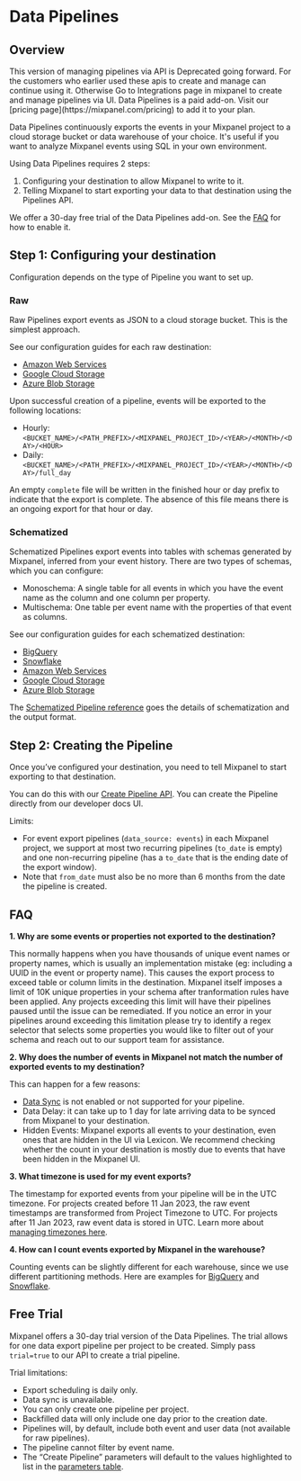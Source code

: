 
# Data Pipelines

## Overview

<Callout type="info">
  This version of managing pipelines via API is Deprecated going forward.
  For the customers who earlier used these apis to create and manage can continue using it.
  Otherwise Go to Integrations page in mixpanel to create and manage pipelines via UI.
</Callout>

<Callout type="info">
  Data Pipelines is a paid add-on. Visit our [pricing
  page](https://mixpanel.com/pricing) to add it to your plan.
</Callout>

Data Pipelines continuously exports the events in your Mixpanel project to a cloud storage bucket or data warehouse of your choice. It's useful if you want to analyze Mixpanel events using SQL in your own environment.

Using Data Pipelines requires 2 steps:

1. Configuring your destination to allow Mixpanel to write to it.
2. Telling Mixpanel to start exporting your data to that destination using the Pipelines API.

We offer a 30-day free trial of the Data Pipelines add-on. See the [FAQ](#how-does-the-free-trial-work) for how to enable it.

## Step 1: Configuring your destination

Configuration depends on the type of Pipeline you want to set up.

### Raw

Raw Pipelines export events as JSON to a cloud storage bucket. This is the simplest approach.

See our configuration guides for each raw destination:

- [Amazon Web Services](/docs/data-pipelines/old-pipelines/integrations/raw-aws-pipeline)
- [Google Cloud Storage](/docs/data-pipelines/old-pipelines/integrations/raw-gcs-pipeline)
- [Azure Blob Storage](/docs/data-pipelines/old-pipelines/integrations/raw-azure-pipeline)

Upon successful creation of a pipeline, events will be exported to the following locations:

- Hourly: `<BUCKET_NAME>/<PATH_PREFIX>/<MIXPANEL_PROJECT_ID>/<YEAR>/<MONTH>/<DAY>/<HOUR>`
- Daily: `<BUCKET_NAME>/<PATH_PREFIX>/<MIXPANEL_PROJECT_ID>/<YEAR>/<MONTH>/<DAY>/full_day`

An empty `complete` file will be written in the finished hour or day prefix to indicate that the export is complete. The absence of this file means there is an ongoing export for that hour or day.

### Schematized

Schematized Pipelines export events into tables with schemas generated by Mixpanel, inferred from your event history. There are two types of schemas, which you can configure:

- Monoschema: A single table for all events in which you have the event name as the column and one column per property.
- Multischema: One table per event name with the properties of that event as columns.

See our configuration guides for each schematized destination:

- [BigQuery](/docs/data-pipelines/old-pipelines/integrations/schematized-bigquery-pipeline)
- [Snowflake](/docs/data-pipelines/old-pipelines/integrations/schematized-snowflake-pipeline)
- [Amazon Web Services](/docs/data-pipelines/old-pipelines/integrations/schematized-aws-pipeline)
- [Google Cloud Storage](/docs/data-pipelines/old-pipelines/integrations/schematized-gcs-pipeline)
- [Azure Blob Storage](/docs/data-pipelines/old-pipelines/integrations/schematized-azure-pipeline)

The [Schematized Pipeline reference](/docs/data-pipelines/old-pipelines/schematized-export-pipeline) goes the details of schematization and the output format.

## Step 2: Creating the Pipeline

Once you’ve configured your destination, you need to tell Mixpanel to start exporting to that destination.

You can do this with our [Create Pipeline API](https://developer.mixpanel.com/reference/create-warehouse-pipeline). You can create the Pipeline directly from our developer docs UI.

Limits:

- For event export pipelines (`data_source: events`) in each Mixpanel project, we support at most two recurring pipelines (`to_date` is empty) and one non-recurring pipeline (has a `to_date` that is the ending date of the export window).
- Note that `from_date` must also be no more than 6 months from the date the pipeline is created.

## FAQ

**1. Why are some events or properties not exported to the destination?**

This normally happens when you have thousands of unique event names or property names, which is usually an implementation mistake (eg: including a UUID in the event or property name). This causes the export process to exceed table or column limits in the destination. Mixpanel itself imposes a limit of 10K unique properties in your schema after tranformation rules have been applied. Any projects exceeding this limit will have their pipelines paused until the issue can be remediated. If you notice an error in your pipelines around exceeding this limitation please try to identify a regex selector that selects some properties you would like to filter out of your schema and reach out to our support team for assistance.

**2. Why does the number of events in Mixpanel not match the number of exported events to my destination?**

This can happen for a few reasons:

- [Data Sync](/docs/data-pipelines/old-pipelines/schematized-export-pipeline#data-sync) is not enabled or not supported for your pipeline.
- Data Delay: it can take up to 1 day for late arriving data to be synced from Mixpanel to your destination.
- Hidden Events: Mixpanel exports all events to your destination, even ones that are hidden in the UI via Lexicon. We recommend checking whether the count in your destination is mostly due to events that have been hidden in the Mixpanel UI.

**3. What timezone is used for my event exports?**

The timestamp for exported events from your pipeline will be in the UTC timezone. For projects created before 11 Jan 2023, the raw event timestamps are transformed from Project Timezone to UTC. For projects after 11 Jan 2023, raw event data is stored in UTC. Learn more about [managing timezones here](/docs/orgs-and-projects/managing-projects#manage-timezones-for-projects).

**4. How can I count events exported by Mixpanel in the warehouse?**

Counting events can be slightly different for each warehouse, since we use different partitioning methods. Here are examples for [BigQuery](/docs/data-pipelines/old-pipelines/integrations/schematized-bigquery-pipeline#getting-the-number-of-events-in-each-day) and [Snowflake](/docs/data-pipelines/old-pipelines/integrations/schematized-snowflake-pipeline#getting-the-number-of-events-in-each-day).

## Free Trial

Mixpanel offers a 30-day trial version of the Data Pipelines. The trial allows for one data export pipeline per project to be created. Simply pass `trial=true` to our API to create a trial pipeline.

Trial limitations:

- Export scheduling is daily only.
- Data sync is unavailable.
- You can only create one pipeline per project.
- Backfilled data will only include one day prior to the creation date.
- Pipelines will, by default, include both event and user data (not available for raw pipelines).
- The pipeline cannot filter by event name.
- The “Create Pipeline” parameters will default to the values highlighted to list in the [parameters table](https://developer.mixpanel.com/reference/create-pipelines#create-warehouse-pipeline).
